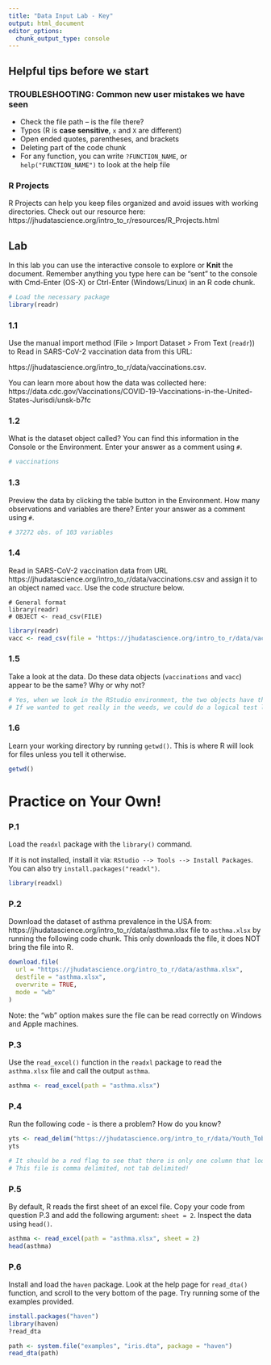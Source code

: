 ```yaml
---
title: "Data Input Lab - Key"
output: html_document
editor_options: 
  chunk_output_type: console
---
```


## Helpful tips before we start

### TROUBLESHOOTING: Common new user mistakes we have seen

- Check the file path -- is the file there?  
- Typos (R is **case sensitive**, `x` and `X` are different)  
- Open ended quotes, parentheses, and brackets     
- Deleting part of the code chunk  
- For any function, you can write `?FUNCTION_NAME`, or `help("FUNCTION_NAME")` to look at the help file

### R Projects

R Projects can help you keep files organized and avoid issues with working directories. Check out our resource here: https://jhudatascience.org/intro_to_r/resources/R_Projects.html


## Lab

In this lab you can use the interactive console to explore or **Knit** the document. 
Remember anything you type here can be "sent" to the console with Cmd-Enter (OS-X) or Ctrl-Enter (Windows/Linux) in an R code chunk.

```r
# Load the necessary package
library(readr)
```

### 1.1

Use the manual import method (File > Import Dataset > From Text (`readr`)) to Read in SARS-CoV-2 vaccination data from this URL:

https://jhudatascience.org/intro_to_r/data/vaccinations.csv. 

You can learn more about how the data was collected here: https://data.cdc.gov/Vaccinations/COVID-19-Vaccinations-in-the-United-States-Jurisdi/unsk-b7fc

### 1.2

What is the dataset object called? You can find this information in the Console or the Environment. Enter your answer as a comment using `#`.

```r
# vaccinations
```

### 1.3

Preview the data by clicking the table button in the Environment. How many observations and variables are there? Enter your answer as a comment using `#`.

```r
# 37272 obs. of 103 variables
```

### 1.4

Read in SARS-CoV-2 vaccination data from URL 
https://jhudatascience.org/intro_to_r/data/vaccinations.csv
and assign it to an object named `vacc`. Use the code structure below.

```
# General format
library(readr)
# OBJECT <- read_csv(FILE)
```

```r
library(readr)
vacc <- read_csv(file = "https://jhudatascience.org/intro_to_r/data/vaccinations.csv")
```

### 1.5

Take a look at the data. Do these data objects (`vaccinations` and `vacc`) appear to be the same? Why or why not?

```r
# Yes, when we look in the RStudio environment, the two objects have the same dimensions. If we use the View() or str() functions, we can also see in more detail that the data is the same. 
# If we wanted to get really in the weeds, we could do a logical test like all.equal(vacc, vaccinations)
```

### 1.6

Learn your working directory by running `getwd()`. This is where R will look for files unless you tell it otherwise.

```r
getwd()
```


# Practice on Your Own!

### P.1

Load the `readxl` package with the `library()` command. 

If it is not installed, install it via: `RStudio --> Tools --> Install Packages`. You can also try `install.packages("readxl")`.

```r
library(readxl)
```

### P.2

Download the dataset of asthma prevalence in the USA from: https://jhudatascience.org/intro_to_r/data/asthma.xlsx file to `asthma.xlsx` by running the following code chunk. This only downloads the file, it does NOT bring the file into R.

```r
download.file(
  url = "https://jhudatascience.org/intro_to_r/data/asthma.xlsx",
  destfile = "asthma.xlsx",
  overwrite = TRUE,
  mode = "wb"
)
```

Note: the "wb" option makes sure the file can be read correctly on Windows and Apple machines.

### P.3

Use the `read_excel()` function in the `readxl` package to read the `asthma.xlsx` file and call the output `asthma`. 

```r
asthma <- read_excel(path = "asthma.xlsx")
```

### P.4

Run the following code - is there a problem? How do you know?

```r
yts <- read_delim("https://jhudatascience.org/intro_to_r/data/Youth_Tobacco_Survey_YTS_Data.csv", delim = "\t")
yts
```

```r
# It should be a red flag to see that there is only one column that looks like: "YEAR,LocationAbbr,LocationDesc,TopicType,TopicDesc,MeasureDesc..."
# This file is comma delimited, not tab delimited!
```

### P.5

By default, R reads the first sheet of an excel file. Copy your code from question P.3 and add the following argument: `sheet = 2`. Inspect the data using `head()`.

```r
asthma <- read_excel(path = "asthma.xlsx", sheet = 2)
head(asthma)
```

### P.6

Install and load the `haven` package. Look at the help page for `read_dta()` function, and scroll to the very bottom of the page. Try running some of the examples provided.

```r
install.packages("haven")
library(haven)
?read_dta

path <- system.file("examples", "iris.dta", package = "haven")
read_dta(path)
```

